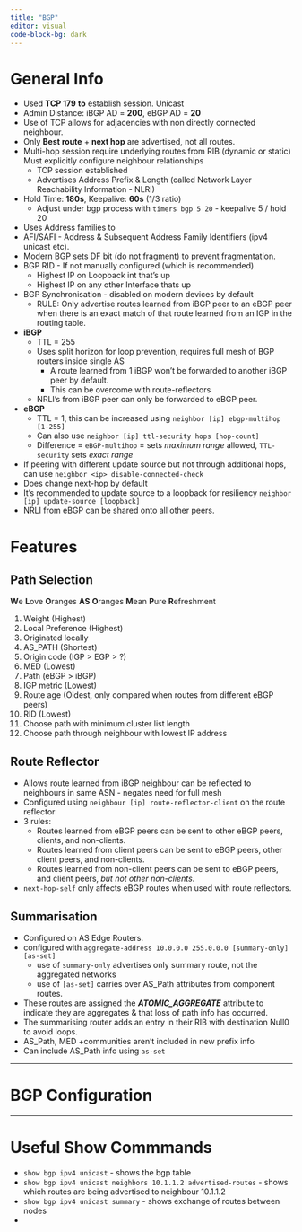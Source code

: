 ```yaml
---
title: "BGP"
editor: visual
code-block-bg: dark
---
```


# General Info

-   Used **TCP 179** **to** establish session. Unicast
-   Admin Distance: iBGP AD = **200**, eBGP AD = **20**
-   Use of TCP allows for adjacencies with non directly connected neighbour.
-   Only **Best route** + **next hop** are advertised, not all routes.
-   Multi-hop session require underlying routes from RIB (dynamic or static) Must explicitly configure neighbour relationships
    -   TCP session established
    -   Advertises Address Prefix & Length (called Network Layer Reachability Information - NLRI)
-   Hold Time: **180s**, Keepalive: **60s** (1/3 ratio)
    -   Adjust under bgp process with `timers bgp 5 20` - keepalive 5 / hold 20
-   Uses Address families to
-   AFI/SAFI - Address & Subsequent Address Family Identifiers (ipv4 unicast etc).
-   Modern BGP sets DF bit (do not fragment) to prevent fragmentation.
-   BGP RID - If not manually configured (which is recommended)
    -   Highest IP on Loopback int that's up
    -   Highest IP on any other Interface thats up
-   BGP Synchronisation - disabled on modern devices by default
    -   RULE: Only advertise routes learned from iBGP peer to an eBGP peer when there is an exact match of that route learned from an IGP in the routing table.
-   **iBGP**
    -   TTL = 255
    -   Uses split horizon for loop prevention, requires full mesh of BGP routers inside single AS
        -   A route learned from 1 iBGP won't be forwarded to another iBGP peer by default.
        -   This can be overcome with route-reflectors
    -   NRLI's from iBGP peer can only be forwarded to eBGP peer.
-   **eBGP**
    -   TTL = 1, this can be increased using `neighbor [ip] ebgp-multihop [1-255]`
    -   Can also use `neighbor [ip] ttl-security hops [hop-count]`
    -   Difference = `eBGP-multihop` = sets *maximum range* allowed, `TTL-security` sets *exact range*
-   If peering with different update source but not through additional hops, can use `neighbor <ip> disable-connected-check`
-   Does change next-hop by default
-   It's recommended to update source to a loopback for resiliency `neighbor [ip] update-source [loopback]`
-   NRLI from eBGP can be shared onto all other peers.

# Features

## Path Selection

**W**e **L**ove **O**ranges **AS** **O**ranges **M**ean **P**ure **R**efreshment

1.  Weight (Highest)
2.  Local Preference (Highest)
3.  Originated locally
4.  AS_PATH (Shortest)
5.  Origin code (IGP \> EGP \> ?)
6.  MED (Lowest)
7.  Path (eBGP \> iBGP)
8.  IGP metric (Lowest)
9.  Route age (Oldest, only compared when routes from different eBGP peers)
10. RID (Lowest)
11. Choose path with minimum cluster list length
12. Choose path through neighbour with lowest IP address

## Route Reflector

-   Allows route learned from iBGP neighbour can be reflected to neighbours in same ASN - negates need for full mesh
-   Configured using `neighbour [ip] route-reflector-client` on the route reflector
-   3 rules:
    -   Routes learned from eBGP peers can be sent to other eBGP peers, clients, and non-clients.
    -   Routes learned from client peers can be sent to eBGP peers, other client peers, and non-clients.
    -   Routes learned from non-client peers can be sent to eBGP peers, and client peers, *but not other non-clients*.
-   `next-hop-self` only affects eBGP routes when used with route reflectors.

## Summarisation

-   Configured on AS Edge Routers.
-   configured with `aggregate-address 10.0.0.0 255.0.0.0 [summary-only] [as-set]`
    -   use of `summary-only` advertises only summary route, not the aggregated networks
    -   use of `[as-set]` carries over AS_Path attributes from component routes.
-   These routes are assigned the ***ATOMIC_AGGREGATE*** attribute to indicate they are aggregates & that loss of path info has occurred.
-   The summarising router adds an entry in their RIB with destination Null0 to avoid loops.
-   AS_Path, MED +communities aren't included in new prefix info
-   Can include AS_Path info using `as-set`

------------------------------------------------------------------------

# BGP Configuration

------------------------------------------------------------------------

# Useful Show Commmands

-   `show bgp ipv4 unicast` - shows the bgp table
-   `show bgp ipv4 unicast neighbors 10.1.1.2 advertised-routes` - shows which routes are being advertised to neighbour 10.1.1.2
-   `show bgp ipv4 unicast summary` - shows exchange of routes between nodes
-   
